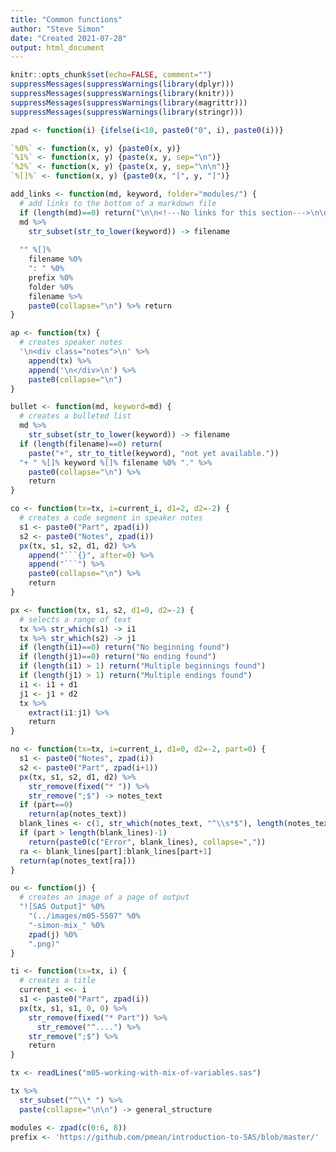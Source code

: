 ```yaml
---
title: "Common functions"
author: "Steve Simon"
date: "Created 2021-07-28"
output: html_document
---
```


```r
knitr::opts_chunk$set(echo=FALSE, comment="")
suppressMessages(suppressWarnings(library(dplyr)))
suppressMessages(suppressWarnings(library(knitr)))
suppressMessages(suppressWarnings(library(magrittr)))
suppressMessages(suppressWarnings(library(stringr)))
```

```r
zpad <- function(i) {ifelse(i<10, paste0("0", i), paste0(i))}

`%0%` <- function(x, y) {paste0(x, y)}
`%1%` <- function(x, y) {paste(x, y, sep="\n")}
`%2%` <- function(x, y) {paste(x, y, sep="\n\n")}
`%[]%` <- function(x, y) {paste0(x, "[", y, "]")}
```

```r
add_links <- function(md, keyword, folder="modules/") {
  # add links to the bottom of a markdown file
  if (length(md)==0) return("\n\n<!---No links for this section--->\n\n")
  md %>%
    str_subset(str_to_lower(keyword)) -> filename
  
  "" %[]% 
    filename %0%
    ": " %0%
    prefix %0%
    folder %0%
    filename %>%
    paste0(collapse="\n") %>% return
}
```

```r
ap <- function(tx) {
  # creates speaker notes
  '\n<div class="notes">\n' %>%
    append(tx) %>%
	append('\n</div>\n') %>%
	paste0(collapse="\n")
}
```

```r
bullet <- function(md, keyword=md) {
  # creates a bulleted list
  md %>%
    str_subset(str_to_lower(keyword)) -> filename
  if (length(filename)==0) return(
    paste("+", str_to_title(keyword), "not yet available."))
  "+ " %[]% keyword %[]% filename %0% "." %>%
    paste0(collapse="\n") %>%
    return
}
```

```r
co <- function(tx=tx, i=current_i, d1=2, d2=-2) {
  # creates a code segment in speaker notes
  s1 <- paste0("Part", zpad(i))
  s2 <- paste0("Notes", zpad(i))
  px(tx, s1, s2, d1, d2) %>%
    append("```{}", after=0) %>%
  	append("```") %>%
    paste0(collapse="\n") %>%
	return
}
```

```r
px <- function(tx, s1, s2, d1=0, d2=-2) {
  # selects a range of text
  tx %>% str_which(s1) -> i1
  tx %>% str_which(s2) -> j1
  if (length(i1)==0) return("No beginning found")
  if (length(j1)==0) return("No ending found")
  if (length(i1) > 1) return("Multiple beginnings found")
  if (length(j1) > 1) return("Multiple endings found")
  i1 <- i1 + d1
  j1 <- j1 + d2
  tx %>%
    extract(i1:j1) %>%
    return
}
```

```r
no <- function(tx=tx, i=current_i, d1=0, d2=-2, part=0) {
  s1 <- paste0("Notes", zpad(i))
  s2 <- paste0("Part", zpad(i+1))
  px(tx, s1, s2, d1, d2) %>%
    str_remove(fixed("* ")) %>%
  	str_remove(";$") -> notes_text
  if (part==0) 
    return(ap(notes_text))
  blank_lines <- c(1, str_which(notes_text, "^\\s*$"), length(notes_text))
  if (part > length(blank_lines)-1)
    return(paste0(c("Error", blank_lines), collapse=","))
  ra <- blank_lines[part]:blank_lines[part+1] 
  return(ap(notes_text[ra]))
}
```

```r
ou <- function(j) {
  # creates an image of a page of output
  "![SAS Output]" %0%
    "(../images/m05-5507" %0%
	"-simon-mix_" %0%
	zpad(j) %0%
	".png)"
}
```

```r
ti <- function(tx=tx, i) {
  # creates a title
  current_i <<- i
  s1 <- paste0("Part", zpad(i))
  px(tx, s1, s1, 0, 0) %>%
  	str_remove(fixed("* Part")) %>%
	  str_remove("^....") %>%
    str_remove(";$") %>%
    return   
}
```

```r
tx <- readLines("m05-working-with-mix-of-variables.sas")
```

```r
tx %>%
  str_subset("^\\* ") %>%
  paste(collapse="\n\n") -> general_structure
```

```r
modules <- zpad(c(0:6, 8))
prefix <- 'https://github.com/pmean/introduction-to-SAS/blob/master/'
```
